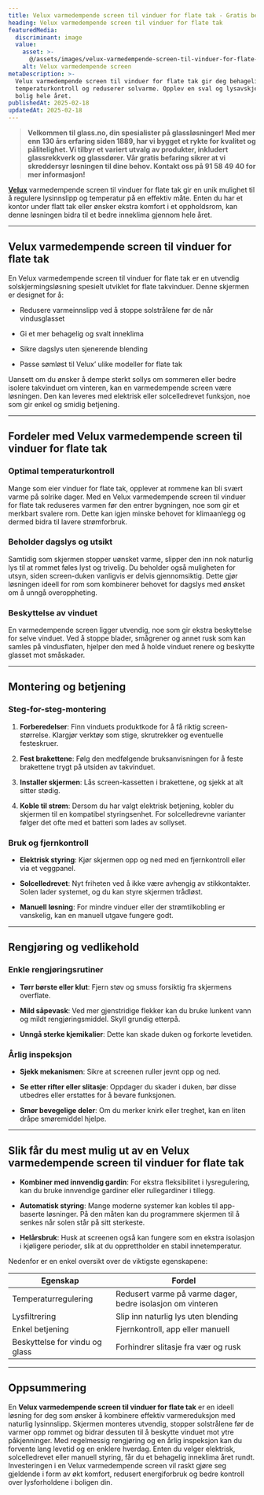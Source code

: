 ```yaml
---
title: Velux varmedempende screen til vinduer for flate tak - Gratis befaring
heading: Velux varmedempende screen til vinduer for flate tak
featuredMedia:
  discriminant: image
  value:
    asset: >-
      @/assets/images/velux-varmedempende-screen-til-vinduer-for-flate-tak/featuredMedia/value/asset.jpg
    alt: Velux varmedempende screen
metaDescription: >-
  Velux varmedempende screen til vinduer for flate tak gir deg behagelig
  temperaturkontroll og reduserer solvarme. Opplev en sval og lysavskjermet
  bolig hele året.
publishedAt: 2025-02-18
updatedAt: 2025-02-18
---
```

> **Velkommen til glass.no, din spesialister på glassløsninger! Med mer enn 130 års erfaring siden 1889, har vi bygget et rykte for kvalitet og pålitelighet. Vi tilbyr et variert utvalg av produkter, inkludert glassrekkverk og glassdører. Vår gratis befaring sikrer at vi skreddersyr løsningen til dine behov. Kontakt oss på 91 58 49 40 for mer informasjon!**

[**Velux**](https://www.glass.no/velux) varmedempende screen til vinduer for flate tak gir en unik mulighet til å regulere lysinnslipp og temperatur på en effektiv måte. Enten du har et kontor under flatt tak eller ønsker ekstra komfort i et oppholdsrom, kan denne løsningen bidra til et bedre inneklima gjennom hele året.&#x20;

---

## Velux varmedempende screen til vinduer for flate tak

En Velux varmedempende screen til vinduer for flate tak er en utvendig solskjermingsløsning spesielt utviklet for flate takvinduer. Denne skjermen er designet for å:

* Redusere varmeinnslipp ved å stoppe solstrålene før de når vindusglasset

* Gi et mer behagelig og svalt inneklima

* Sikre dagslys uten sjenerende blending

* Passe sømløst til Velux’ ulike modeller for flate tak

Uansett om du ønsker å dempe sterkt sollys om sommeren eller bedre isolere takvinduet om vinteren, kan en varmedempende screen være løsningen. Den kan leveres med elektrisk eller solcelledrevet funksjon, noe som gir enkel og smidig betjening.

---

## Fordeler med Velux varmedempende screen til vinduer for flate tak

### Optimal temperaturkontroll

Mange som eier vinduer for flate tak, opplever at rommene kan bli svært varme på solrike dager. Med en Velux varmedempende screen til vinduer for flate tak reduseres varmen før den entrer bygningen, noe som gir et merkbart svalere rom. Dette kan igjen minske behovet for klimaanlegg og dermed bidra til lavere strømforbruk.

### Beholder dagslys og utsikt

Samtidig som skjermen stopper uønsket varme, slipper den inn nok naturlig lys til at rommet føles lyst og trivelig. Du beholder også muligheten for utsyn, siden screen-duken vanligvis er delvis gjennomsiktig. Dette gjør løsningen ideell for rom som kombinerer behovet for dagslys med ønsket om å unngå overoppheting.

### Beskyttelse av vinduet

En varmedempende screen ligger utvendig, noe som gir ekstra beskyttelse for selve vinduet. Ved å stoppe blader, smågrener og annet rusk som kan samles på vindusflaten, hjelper den med å holde vinduet renere og beskytte glasset mot småskader.

---

## Montering og betjening

### Steg-for-steg-montering

1. **Forberedelser**: Finn vinduets produktkode for å få riktig screen-størrelse. Klargjør verktøy som stige, skrutrekker og eventuelle festeskruer.

2. **Fest brakettene**: Følg den medfølgende bruksanvisningen for å feste brakettene trygt på utsiden av takvinduet.

3. **Installer skjermen**: Lås screen-kassetten i brakettene, og sjekk at alt sitter stødig.

4. **Koble til strøm**: Dersom du har valgt elektrisk betjening, kobler du skjermen til en kompatibel styringsenhet. For solcelledrevne varianter følger det ofte med et batteri som lades av sollyset.

### Bruk og fjernkontroll

* **Elektrisk styring**: Kjør skjermen opp og ned med en fjernkontroll eller via et veggpanel.

* **Solcelledrevet**: Nyt friheten ved å ikke være avhengig av stikkontakter. Solen lader systemet, og du kan styre skjermen trådløst.

* **Manuell løsning**: For mindre vinduer eller der strømtilkobling er vanskelig, kan en manuell utgave fungere godt.

---

## Rengjøring og vedlikehold

### Enkle rengjøringsrutiner

* **Tørr børste eller klut**: Fjern støv og smuss forsiktig fra skjermens overflate.

* **Mild såpevask**: Ved mer gjenstridige flekker kan du bruke lunkent vann og mildt rengjøringsmiddel. Skyll grundig etterpå.

* **Unngå sterke kjemikalier**: Dette kan skade duken og forkorte levetiden.

### Årlig inspeksjon

* **Sjekk mekanismen**: Sikre at screenen ruller jevnt opp og ned.

* **Se etter rifter eller slitasje**: Oppdager du skader i duken, bør disse utbedres eller erstattes for å bevare funksjonen.

* **Smør bevegelige deler**: Om du merker knirk eller treghet, kan en liten dråpe smøremiddel hjelpe.

---

## Slik får du mest mulig ut av en Velux varmedempende screen til vinduer for flate tak

* **Kombiner med innvendig gardin**: For ekstra fleksibilitet i lysregulering, kan du bruke innvendige gardiner eller rullegardiner i tillegg.

* **Automatisk styring**: Mange moderne systemer kan kobles til app-baserte løsninger. På den måten kan du programmere skjermen til å senkes når solen står på sitt sterkeste.

* **Helårsbruk**: Husk at screenen også kan fungere som en ekstra isolasjon i kjøligere perioder, slik at du opprettholder en stabil innetemperatur.

Nedenfor er en enkel oversikt over de viktigste egenskapene:

| **Egenskap**                   | **Fordel**                                                 |
| ------------------------------ | ---------------------------------------------------------- |
| Temperaturregulering           | Redusert varme på varme dager, bedre isolasjon om vinteren |
| Lysfiltrering                  | Slip inn naturlig lys uten blending                        |
| Enkel betjening                | Fjernkontroll, app eller manuell                           |
| Beskyttelse for vindu og glass | Forhindrer slitasje fra vær og rusk                        |

---

## Oppsummering

En **Velux varmedempende screen til vinduer for flate tak** er en ideell løsning for deg som ønsker å kombinere effektiv varmereduksjon med naturlig lysinnslipp. Skjermen monteres utvendig, stopper solstrålene før de varmer opp rommet og bidrar dessuten til å beskytte vinduet mot ytre påkjenninger. Med regelmessig rengjøring og en årlig inspeksjon kan du forvente lang levetid og en enklere hverdag. Enten du velger elektrisk, solcelledrevet eller manuell styring, får du et behagelig inneklima året rundt. Investeringen i en Velux varmedempende screen vil raskt gjøre seg gjeldende i form av økt komfort, redusert energiforbruk og bedre kontroll over lysforholdene i boligen din.
